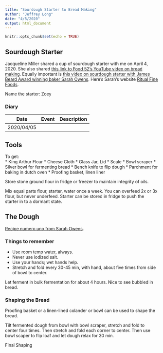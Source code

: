 ```yaml
---
title: "Sourdough Starter to Bread Making"
author: "Jeffrey Long"
date: "4/5/2020"
output: html_document
---
```


```r
knitr::opts_chunk$set(echo = TRUE)
```

## Sourdough Starter

Jacqueline Miller shared a cup of sourdough starter with me on April 4, 2020. She also shared [this link to Food 52's YouTube video on bread making](https://www.youtube.com/watch?v=sZP3TKWlGnA). Equally important is [this video on sourdough starter with James Beard Award winning baker Sarah Owens](https://www.youtube.com/watch?v=QbeP4szTVU4). Here's Sarah's website [Ritual Fine Foods](https://ritualfinefoods.com/).

Name the starter: Zoey

### Diary

Date | Event | Description
----- | --------- | ---------------------
2020/04/05 | 


## Tools

To get:  
* King Arthur Flour
* Cheese Cloth
* Glass Jar, Lid
* Scale
* Bowl scraper 
* Silver bowl for fermenting bread
* Bench knife to flip dough
* Parchment for baking in dutch oven
* Proofing basket, linen liner

Store stone ground flour in fridge or freezer to maintain integrity of oils.

Mix equal parts flour, starter, water once a week. You can overfeed 2x or 3x flour, but never underfeed. Starter can be stored in fridge to push the starter in to a dormant state.

## The Dough

[Recipe numero uno from Sarah Owens](https://food52.com/blog/23861-how-to-make-sourdough-bread-sarah-owens-dear-test-kitchen?utm_source=YouTube&utm_medium=SocialMarketing&utm_campaign=Editorial). 

### Things to remember
* Use room temp water, always.
* Never use iodized salt.
* Use your hands; wet hands help.
* Stretch and fold every 30-45 min, with hand, about five times from side of bowl to center.

Let ferment in bulk fermentation for about 4 hours. Nice to see bubbled in bread.

### Shaping the Bread

Proofing basket or a linen-lined colander or bowl can be used to shape the bread.  

Tilt fermented dough from bowl with bowl scraper, stretch and fold to center four times. Then stretch and fold each corner to center. Then use bowl scaper to flip loaf and let dough relax for 30 min.

Final Shaping




